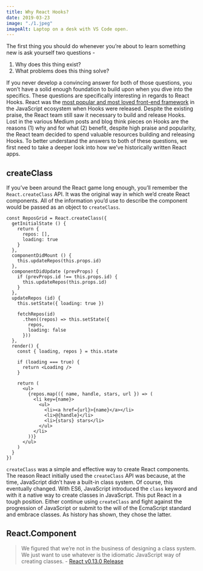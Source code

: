 ```yaml
---
title: Why React Hooks?
date: 2019-03-23
image: "./1.jpeg"
imageAlt: Laptop on a desk with VS Code open.
---
```


The first thing you should do whenever you’re about to learn something new is ask yourself two questions -

1. Why does this thing exist?
1. What problems does this thing solve?

If you never develop a convincing answer for both of those questions, you won’t have a solid enough foundation to build upon when you dive into the specifics. These questions are specifically interesting in regards to React Hooks. React was the [most popular and most loved front-end framework](https://insights.stackoverflow.com/survey/2019) in the JavaScript ecosystem when Hooks were released. Despite the existing praise, the React team still saw it necessary to build and release Hooks. Lost in the various Medium posts and blog think pieces on Hooks are the reasons (1) why and for what (2) benefit, despite high praise and popularity, the React team decided to spend valuable resources building and releasing Hooks. To better understand the answers to both of these questions, we first need to take a deeper look into how we’ve historically written React apps.

## createClass

If you’ve been around the React game long enough, you’ll remember the `React.createClass` API. It was the original way in which we’d create React components. All of the information you’d use to describe the component would be passed as an object to `createClass`.

```
const ReposGrid = React.createClass({
  getInitialState () {
    return {
      repos: [],
      loading: true
    }
  },
  componentDidMount () {
    this.updateRepos(this.props.id)
  },
  componentDidUpdate (prevProps) {
    if (prevProps.id !== this.props.id) {
      this.updateRepos(this.props.id)
    }
  },
  updateRepos (id) {
    this.setState({ loading: true })

    fetchRepos(id)
      .then((repos) => this.setState({
        repos,
        loading: false
      }))
  },
  render() {
    const { loading, repos } = this.state

    if (loading === true) {
      return <Loading />
    }

    return (
      <ul>
        {repos.map(({ name, handle, stars, url }) => (
          <li key={name}>
            <ul>
              <li><a href={url}>{name}</a></li>
              <li>@{handle}</li>
              <li>{stars} stars</li>
            </ul>
          </li>
        ))}
      </ul>
    )
  }
})
```

`createClass` was a simple and effective way to create React components. The reason React initially used the `createClass` API was because, at the time, JavaScript didn’t have a built-in class system. Of course, this eventually changed. With ES6, JavaScript introduced the `class` keyword and with it a native way to create classes in JavaScript. This put React in a tough position. Either continue using `createClass` and fight against the progression of JavaScript or submit to the will of the EcmaScript standard and embrace classes. As history has shown, they chose the latter.

## React.Component

> We figured that we’re not in the business of designing a class system. We just want to use whatever is the idiomatic JavaScript way of creating classes. - [React v0.13.0 Release](https://reactjs.org/blog/2015/01/27/react-v0.13.0-beta-1.html)
